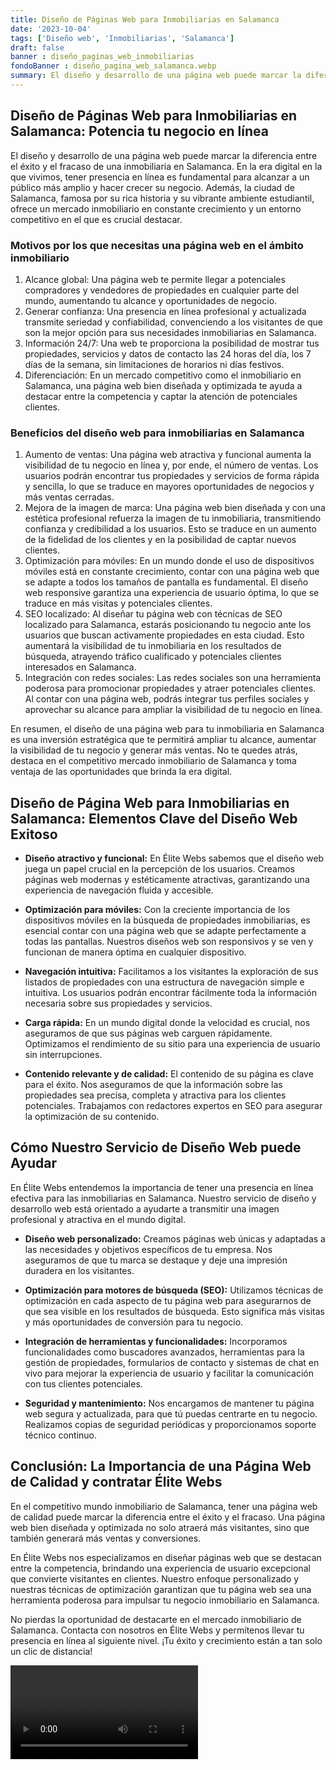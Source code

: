 ```yaml
---
title: Diseño de Páginas Web para Inmobiliarias en Salamanca
date: '2023-10-04'
tags: ['Diseño web', 'Inmobiliarias', 'Salamanca']
draft: false
banner : diseño_paginas_web_inmobiliarias
fondoBanner : diseño_pagina_web_salamanca.webp
summary: El diseño y desarrollo de una página web puede marcar la diferencia entre el éxito y el fracaso de una inmobiliaria en Salamanca. En la era digital en la que vivimos, tener presencia en línea es fundamental para alcanzar a un público más amplio y hacer crecer su negocio. Además, la ciudad de Salamanca, famosa por su rica historia y su vibrante ambiente estudiantil, ofrece un mercado inmobiliario en constante crecimiento y un entorno competitivo en el que es crucial destacar.
---
```


## Diseño de Páginas Web para Inmobiliarias en Salamanca: Potencia tu negocio en línea

El diseño y desarrollo de una página web puede marcar la diferencia entre el éxito y el fracaso de una inmobiliaria en Salamanca. En la era digital en la que vivimos, tener presencia en línea es fundamental para alcanzar a un público más amplio y hacer crecer su negocio. Además, la ciudad de Salamanca, famosa por su rica historia y su vibrante ambiente estudiantil, ofrece un mercado inmobiliario en constante crecimiento y un entorno competitivo en el que es crucial destacar.

### Motivos por los que necesitas una página web en el ámbito inmobiliario

1. Alcance global: Una página web te permite llegar a potenciales compradores y vendedores de propiedades en cualquier parte del mundo, aumentando tu alcance y oportunidades de negocio.
2. Generar confianza: Una presencia en línea profesional y actualizada transmite seriedad y confiabilidad, convenciendo a los visitantes de que son la mejor opción para sus necesidades inmobiliarias en Salamanca.
3. Información 24/7: Una web te proporciona la posibilidad de mostrar tus propiedades, servicios y datos de contacto las 24 horas del día, los 7 días de la semana, sin limitaciones de horarios ni días festivos.
4. Diferenciación: En un mercado competitivo como el inmobiliario en Salamanca, una página web bien diseñada y optimizada te ayuda a destacar entre la competencia y captar la atención de potenciales clientes.

### Beneficios del diseño web para inmobiliarias en Salamanca

1. Aumento de ventas: Una página web atractiva y funcional aumenta la visibilidad de tu negocio en línea y, por ende, el número de ventas. Los usuarios podrán encontrar tus propiedades y servicios de forma rápida y sencilla, lo que se traduce en mayores oportunidades de negocios y más ventas cerradas.
2. Mejora de la imagen de marca: Una página web bien diseñada y con una estética profesional refuerza la imagen de tu inmobiliaria, transmitiendo confianza y credibilidad a los usuarios. Esto se traduce en un aumento de la fidelidad de los clientes y en la posibilidad de captar nuevos clientes.
3. Optimización para móviles: En un mundo donde el uso de dispositivos móviles está en constante crecimiento, contar con una página web que se adapte a todos los tamaños de pantalla es fundamental. El diseño web responsive garantiza una experiencia de usuario óptima, lo que se traduce en más visitas y potenciales clientes.
4. SEO localizado: Al diseñar tu página web con técnicas de SEO localizado para Salamanca, estarás posicionando tu negocio ante los usuarios que buscan activamente propiedades en esta ciudad. Esto aumentará la visibilidad de tu inmobiliaria en los resultados de búsqueda, atrayendo tráfico cualificado y potenciales clientes interesados en Salamanca.
5. Integración con redes sociales: Las redes sociales son una herramienta poderosa para promocionar propiedades y atraer potenciales clientes. Al contar con una página web, podrás integrar tus perfiles sociales y aprovechar su alcance para ampliar la visibilidad de tu negocio en línea.

En resumen, el diseño de una página web para tu inmobiliaria en Salamanca es una inversión estratégica que te permitirá ampliar tu alcance, aumentar la visibilidad de tu negocio y generar más ventas. No te quedes atrás, destaca en el competitivo mercado inmobiliario de Salamanca y toma ventaja de las oportunidades que brinda la era digital.

<GifSeo />

<Cta />

## Diseño de Página Web para Inmobiliarias en Salamanca: Elementos Clave del Diseño Web Exitoso

- **Diseño atractivo y funcional:** En Élite Webs sabemos que el diseño web juega un papel crucial en la percepción de los usuarios. Creamos páginas web modernas y estéticamente atractivas, garantizando una experiencia de navegación fluida y accesible.

- **Optimización para móviles:** Con la creciente importancia de los dispositivos móviles en la búsqueda de propiedades inmobiliarias, es esencial contar con una página web que se adapte perfectamente a todas las pantallas. Nuestros diseños web son responsivos y se ven y funcionan de manera óptima en cualquier dispositivo.

- **Navegación intuitiva:** Facilitamos a los visitantes la exploración de sus listados de propiedades con una estructura de navegación simple e intuitiva. Los usuarios podrán encontrar fácilmente toda la información necesaria sobre sus propiedades y servicios.

- **Carga rápida:** En un mundo digital donde la velocidad es crucial, nos aseguramos de que sus páginas web carguen rápidamente. Optimizamos el rendimiento de su sitio para una experiencia de usuario sin interrupciones.

- **Contenido relevante y de calidad:** El contenido de su página es clave para el éxito. Nos aseguramos de que la información sobre las propiedades sea precisa, completa y atractiva para los clientes potenciales. Trabajamos con redactores expertos en SEO para asegurar la optimización de su contenido.

## Cómo Nuestro Servicio de Diseño Web puede Ayudar

En Élite Webs entendemos la importancia de tener una presencia en línea efectiva para las inmobiliarias en Salamanca. Nuestro servicio de diseño y desarrollo web está orientado a ayudarte a transmitir una imagen profesional y atractiva en el mundo digital.

- **Diseño web personalizado:** Creamos páginas web únicas y adaptadas a las necesidades y objetivos específicos de tu empresa. Nos aseguramos de que tu marca se destaque y deje una impresión duradera en los visitantes.

- **Optimización para motores de búsqueda (SEO):** Utilizamos técnicas de optimización en cada aspecto de tu página web para asegurarnos de que sea visible en los resultados de búsqueda. Esto significa más visitas y más oportunidades de conversión para tu negocio.

- **Integración de herramientas y funcionalidades:** Incorporamos funcionalidades como buscadores avanzados, herramientas para la gestión de propiedades, formularios de contacto y sistemas de chat en vivo para mejorar la experiencia de usuario y facilitar la comunicación con tus clientes potenciales.

- **Seguridad y mantenimiento:** Nos encargamos de mantener tu página web segura y actualizada, para que tú puedas centrarte en tu negocio. Realizamos copias de seguridad periódicas y proporcionamos soporte técnico continuo.

## Conclusión: La Importancia de una Página Web de Calidad y contratar Élite Webs

En el competitivo mundo inmobiliario de Salamanca, tener una página web de calidad puede marcar la diferencia entre el éxito y el fracaso. Una página web bien diseñada y optimizada no solo atraerá más visitantes, sino que también generará más ventas y conversiones.

En Élite Webs nos especializamos en diseñar páginas web que se destacan entre la competencia, brindando una experiencia de usuario excepcional que convierte visitantes en clientes. Nuestro enfoque personalizado y nuestras técnicas de optimización garantizan que tu página web sea una herramienta poderosa para impulsar tu negocio inmobiliario en Salamanca.

No pierdas la oportunidad de destacarte en el mercado inmobiliario de Salamanca. Contacta con nosotros en Élite Webs y permítenos llevar tu presencia en línea al siguiente nivel. ¡Tu éxito y crecimiento están a tan solo un clic de distancia!

<Video />

<CtaBot job='Inmobiliarias' city='Salamanca'/>

<Gmaps query='Salamanca+españa+maps' />
